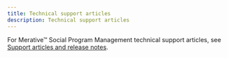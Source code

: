```yaml
---
title: Technical support articles
description: Technical support articles
---
```


For Merative™ Social Program Management technical support articles, see [Support articles and release notes](https://www.merative.com/support/spm/support-articles).